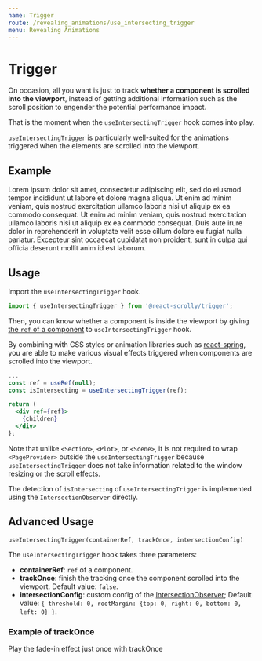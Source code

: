 ```yaml
---
name: Trigger
route: /revealing_animations/use_intersecting_trigger
menu: Revealing Animations
---
```




# Trigger

On occasion, all you want is just to track **whether a component is scrolled into the viewport**,
instead of getting additional information such as the scroll position to engender the potential performance impact.

That is the moment when the `useIntersectingTrigger` hook comes into play.

`useIntersectingTrigger` is particularly well-suited for the animations triggered when the elements are scrolled into the viewport.

## Example
<DemoWrapper>
  <AnimatedTrail
    title="Lorem ipsum dolor sit"
    color={defaultColors.primary}
  />
  <AnimatedFadeIn height="20vh">
      Lorem ipsum dolor sit amet, consectetur adipiscing elit, sed do eiusmod tempor incididunt ut labore et dolore magna aliqua. Ut enim ad minim veniam, quis nostrud exercitation ullamco laboris nisi ut aliquip ex ea commodo consequat.
  </AnimatedFadeIn>
  <AnimatedTrail
    title="Ut enim ad minim veniam"
    color={defaultColors.primary}
  />
  <AnimatedFadeIn height="20vh">
      Ut enim ad minim veniam, quis nostrud exercitation ullamco laboris nisi ut aliquip ex ea commodo consequat.
  </AnimatedFadeIn>
  <AnimatedTrail
    title="Duis aute irure dolor"
    color={defaultColors.primary}
  />
  <AnimatedFadeIn height="20vh">
      Duis aute irure dolor in reprehenderit in voluptate velit esse cillum dolore eu fugiat nulla pariatur. Excepteur sint occaecat cupidatat non proident, sunt in culpa qui officia deserunt mollit anim id est laborum.
  </AnimatedFadeIn>
</DemoWrapper>


## Usage

Import the `useIntersectingTrigger` hook.

```jsx
import { useIntersectingTrigger } from '@react-scrolly/trigger';
```

Then, you can know whether a component is inside the viewport by giving [the `ref` of a component](https://reactjs.org/docs/refs-and-the-dom.html) to `useIntersectingTrigger` hook.

By combining with CSS styles or animation libraries such as [react-spring](https://github.com/react-spring/react-spring),
you are able to make various visual effects triggered when components are scrolled into the viewport.

```jsx
...
const ref = useRef(null);
const isIntersecting = useIntersectingTrigger(ref);

return (
  <div ref={ref}>
    {children}
  </div>
};
```


Note that unlike `<Section>`, `<Plot>`, or `<Scene>`, it is not required to wrap
`<PageProvider>` outside the `useIntersectingTrigger`
because `useIntersectingTrigger` does not take information related to the window resizing or the scroll effects.

The detection of `isIntersecting` of `useIntersectingTrigger` is implemented using the `IntersectionObserver` directly.


## Advanced Usage

```
useIntersectingTrigger(containerRef, trackOnce, intersectionConfig)
```

The `useIntersectingTrigger` hook takes three parameters:

* **containerRef**: `ref` of a component.
* **trackOnce**: finish the tracking once the component scrolled into the viewport. Default value: `false`.
* **intersectionConfig**:
  custom config of the [IntersectionObserver](https://developers.google.com/web/updates/2016/04/intersectionobserver);
  Default value: `{ threshold: 0, rootMargin: {top: 0, right: 0, bottom: 0, left: 0} }`.

### Example of trackOnce
<DemoWrapper>
  <AnimatedFadeIn trackOnce height="20vh">
      Play the fade-in effect just once with trackOnce
  </AnimatedFadeIn>
</DemoWrapper>
